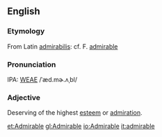 ==English==
===Etymology===
From Latin [[admirabilis]]: cf. F. [[admirable]]

===Pronunciation===
IPA: [[WEAE]] /ˈæd.mɚ.ʌˌbl/

===Adjective===
Deserving of the highest [[esteem]] or [[admiration]].

[[et:Admirable]]
[[gl:Admirable]]
[[io:Admirable]]
[[it:admirable]]